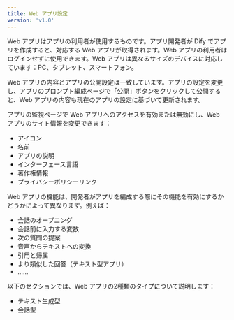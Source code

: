 ```yaml
---
title: Web アプリ設定
version: 'v1.0'
---
```


Web アプリはアプリの利用者が使用するものです。アプリ開発者が Dify でアプリを作成すると、対応する Web アプリが取得されます。Web アプリの利用者はログインせずに使用できます。Web アプリは異なるサイズのデバイスに対応しています：PC、タブレット、スマートフォン。

Web アプリの内容とアプリの公開設定は一致しています。アプリの設定を変更し、アプリのプロンプト編成ページで「公開」ボタンをクリックして公開すると、Web アプリの内容も現在のアプリの設定に基づいて更新されます。

アプリの監視ページで Web アプリへのアクセスを有効または無効にし、Web アプリのサイト情報を変更できます：

* アイコン
* 名前
* アプリの説明
* インターフェース言語
* 著作権情報
* プライバシーポリシーリンク

Web アプリの機能は、開発者がアプリを編成する際にその機能を有効にするかどうかによって異なります。例えば：

* 会話のオープニング
* 会話前に入力する変数
* 次の質問の提案
* 音声からテキストへの変換
* 引用と帰属
* より類似した回答（テキスト型アプリ）
* ......

以下のセクションでは、Web アプリの2種類のタイプについて説明します：

* テキスト生成型
* 会話型
